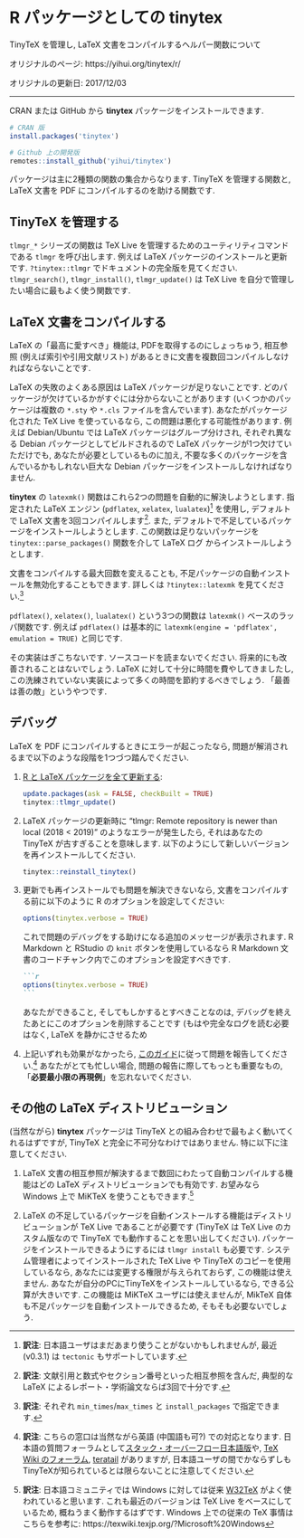 # R パッケージとしての **tinytex** {#r}

TinyTeX を管理し, LaTeX 文書をコンパイルするヘルパー関数について

オリジナルのページ: https://yihui.org/tinytex/r/

オリジナルの更新日: 2017/12/03

----

CRAN または GitHub から **tinytex** パッケージをインストールできます.

```r
# CRAN 版
install.packages('tinytex')

# Github 上の開発版
remotes::install_github('yihui/tinytex')
```

パッケージは主に2種類の関数の集合からなります. TinyTeX を管理する関数と, LaTeX 文書を PDF にコンパイルするのを助ける関数です.

## TinyTeX を管理する

`tlmgr_*` シリーズの関数は TeX Live を管理するためのユーティリティコマンドである `tlmgr`  を呼び出します. 例えば LaTeX パッケージのインストールと更新です. `?tinytex::tlmgr` でドキュメントの完全版を見てください. `tlmgr_search()`, `tlmgr_install()`, `tlmgr_update()` は TeX Live を自分で管理したい場合に最もよく使う関数です.

## LaTeX 文書をコンパイルする

LaTeX の「最高に愛すべき」機能は, PDFを取得するのにしょっちゅう,  相互参照 (例えば索引や引用文献リスト) があるときに文書を複数回コンパイルしなければならないことです.

LaTeX の失敗のよくある原因は LaTeX パッケージが足りないことです. どのパッケージが欠けているかがすぐには分からないことがあります (いくつかのパッケージは複数の `*.sty` や `*.cls` ファイルを含んでいます). あなたがパッケージ化された TeX Live を使っているなら,  この問題は悪化する可能性があります. 例えば Debian/Ubuntu では LaTeX パッケージはグループ分けされ, それぞれ異なる Debian パッケージとしてビルドされるので LaTeX パッケージが1つ欠けていただけでも, あなたが必要としているものに加え, 不要な多くのパッケージを含んでいるかもしれない巨大な Debian パッケージをインストールしなければなりません.

**tinytex** の `latexmk()` 関数はこれら2つの問題を自動的に解決しようとします. 指定された LaTeX エンジン (`pdflatex`, `xelatex`, `lualatex`)^[**訳注**: 日本語ユーザはまだあまり使うことがないかもしれませんが, 最近 (v0.3.1) は `tectonic` もサポートしています.] を使用し, デフォルトで LaTeX 文書を3回コンパイルします^[**訳注**: 文献引用と数式やセクション番号といった相互参照を含んだ, 典型的な LaTeX によるレポート・学術論文ならば3回で十分です.]. また, デフォルトで不足しているパッケージをインストールしようとします. この関数は足りないパッケージを `tinytex::parse_packages()` 関数を介して LaTeX ログ からインストールしようとします.

文書をコンパイルする最大回数を変えることも, 不足パッケージの自動インストールを無効化することもできます. 詳しくは `?tinytex::latexmk` を見てください.^[**訳注**: それぞれ `min_times`/`max_times` と `install_packages` で指定できます.]

`pdflatex()`, `xelatex()`, `lualatex()` という3つの関数は `latexmk()` ベースのラッパ関数です. 例えば `pdflatex()` は基本的に `latexmk(engine = 'pdflatex', emulation = TRUE)` と同じです.

その実装はぎこちないです. ソースコードを読まないでください. 将来的にも改善されることはないでしょう. LaTeX に対して十分に時間を費やしてきましたし, この洗練されていない実装によって多くの時間を節約するべきでしょう. 「最善は善の敵」というやつです.

## デバッグ

LaTeX を PDF にコンパイルするときにエラーが起こったなら, 問題が解消されるまで以下のような段階を1つづつ踏んでください.

1. [R と LaTeX パッケージを全て更新する](https://yihui.org/en/2017/05/when-in-doubt-upgrade/):

    ```r
    update.packages(ask = FALSE, checkBuilt = TRUE)
    tinytex::tlmgr_update()
    ```

1. LaTeX パッケージの更新時に "tlmgr: Remote repository is newer than local (2018 < 2019)" のようなエラーが発生したら, それはあなたの TinyTeX が古すぎることを意味します. 以下のようにして新しいバージョンを再インストールしてください.

    ```r
    tinytex::reinstall_tinytex()
    ```

1. 更新でも再インストールでも問題を解決できないなら, 文書をコンパイルする前に以下のように R のオプションを設定してください:

    ```r
    options(tinytex.verbose = TRUE)
    ```

    これで問題のデバッグをする助けになる追加のメッセージが表示されます. R Markdown と RStudio の `knit` ボタンを使用しているなら R Markdown 文書のコードチャンク内でこのオプションを設定すべきです.
    
    ````md
    ```r
    options(tinytex.verbose = TRUE)
    ```
    ````

    あなたができること, そしてもしかするとすべきことなのは, デバッグを終えたあとにこのオプションを削除することです (もはや完全なログを読む必要はなく, LaTeX を静かにさせるため

1. 上記いずれも効果がなかったら, [このガイド](https://yihui.org/issue/)に従って問題を報告してください.^[**訳注**: こちらの窓口は当然ながら英語 (中国語も可?) での対応となります. 日本語の質問フォーラムとして[スタック・オーバーフロー日本語版](https://ja.stackoverflow.com/questions/tagged/latex)や, [TeX Wiki のフォーラム](https://oku.edu.mie-u.ac.jp/tex/), [teratail ](https://teratail.com/tags/LaTeX) がありますが, 日本語ユーザの間でかならずしもTinyTeXが知られているとは限らないことに注意してください.] あなたがとても忙しい場合, 問題の報告に際してもっとも重要なもの, 「**必要最小限の再現例**」を忘れないでください.

## その他の LaTeX ディストリビューション

(当然ながら) **tinytex** パッケージは TinyTeX との組み合わせで最もよく動いてくれるはずですが, TinyTeX と完全に不可分なわけではありません. 特に以下に注意してください.

1. LaTeX 文書の相互参照が解決するまで数回にわたって自動コンパイルする機能はどの LaTeX ディストリビューションでも有効です. お望みなら Windows 上で MiKTeX を使うこともできます.^[**訳注**: 日本語コミュニティでは Windows に対しては従来 [W32TeX](http://w32tex.org/) がよく使われていると思います. これも最近のバージョンは TeX Live をベースにしているため, 概ねうまく動作するはずです. Windows 上での従来の TeX 事情はこちらを参考に: https://texwiki.texjp.org/?Microsoft%20Windows]

1. LaTeX の不足しているパッケージを自動インストールする機能はディストリビューションが TeX Live であることが必要です (TinyTeX は TeX Live のカスタム版なので TinyTeX でも動作することを思い出してください). パッケージをインストールできるようにするには `tlmgr install` も必要です. システム管理者によってインストールされた TeX Live や TinyTeX のコピーを使用しているなら, あなたには変更する権限が与えられておらず, この機能は使えません. あなたが自分のPCにTinyTeXをインストールしているなら, できる公算が大きいです. この機能は MiKTeX ユーザには使えませんが, MikTeX 自体も不足パッケージを自動インストールできるため, そもそも必要ないでしょう.
